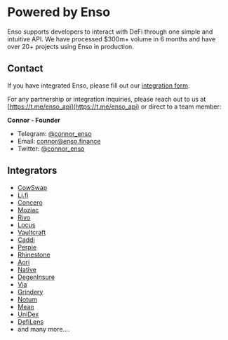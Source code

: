# Powered by Enso
Enso supports developers to interact with DeFi through one simple and intuitive API.  We have processed $300m+ volume in 6 months and have over 20+ projects using Enso in production.

## Contact
If you have integrated Enso, please fill out our [integration form](https://form.typeform.com/to/M55G16Cc).

For any partnership or integration inquiries, please reach out to us at [https://t.me/enso_api](https://t.me/enso_api) or direct to a team member:

**Connor - Founder**
- Telegram: [@connor_enso](https://t.me/enso_intent_engine)
- Email: [connor@enso.finance](connor@enso.finance)
- Twitter: [@connor_enso](https://twitter.com/connor_enso)

## Integrators
- [CowSwap](https://cow.fi/)
- [Li.fi](https://li.fi/)
- [Concero](https://concero.io/)
- [Moziac](https://mozaic.finance/)
- [Rivo](https://rivo.xyz/)
- [Locus](https://locus.finance/)
- [Vaultcraft](https://vaultcraft.io/)
- [Caddi](https://www.caddi.fi/)
- [Perpie](https://perpie.io/)
- [Rhinestone](https://www.rhinestone.wtf/)
- [Aori](https://www.aori.io/)
- [Native](https://native.org/)
- [DegenInsure](https://www.degeninsure.com/)
- [Via](https://via.exchange/)
- [Grindery](https://grindery.io/)
- [Notum](https://notum.ai/)
- [Mean](https://mean.finance/)
- [UniDex](https://www.unidex.exchange/)
- [DefiLens](https://defilens.tech/)
- and many more.... 



